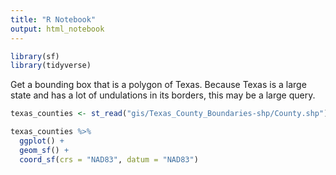 ```yaml
---
title: "R Notebook"
output: html_notebook
---
```


```r
library(sf)
library(tidyverse)
```

Get a bounding box that is a polygon of Texas. Because Texas is a large state and has a lot of undulations in its borders, this may be a large query.
```r
texas_counties <- st_read("gis/Texas_County_Boundaries-shp/County.shp")

texas_counties %>%
  ggplot() +
  geom_sf() +
  coord_sf(crs = "NAD83", datum = "NAD83")

```